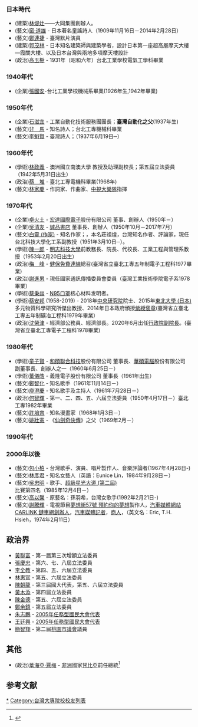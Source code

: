 {{dynamic list}}

===日本時代===
*(建築)[[林煶灶|林煶灶]]——大同集團創辦人。
*(藝文)[[窗·道雄|窗·道雄]] - 日本著名童謠詩人（1909年11月16日－2014年2月28日）
*(藝文)[[鄭連捷|鄭連捷]] - 臺灣默片演員
*(建築)[[郭茂林|郭茂林]] - 日本知名建築師與建築學者，設計日本第一座超高層摩天大樓—霞關大樓、以及日本台灣與兩地多項摩天樓設計
*(政治)[[高玉樹|高玉樹]] - 1931年（昭和六年）台北工業學校電氣工學科畢業

===1940年代===
*(企業)[[張國安_(臺灣)|張國安]]-台北工業學校機械系畢業(1926年生,1942年畢業)

===1950年代===
*(企業)[[石滋宜|石滋宜]] - 工業自動化技術服務團團長；'''臺灣自動化之父'''(1937年生)
*(藝文)[[非馬|非　馬]] - 知名詩人；台北工專機械科畢業
*(藝文)[[李魁賢|李魁賢]] - 臺灣詩人；（1937年6月19日─）

===1960年代===
*(學術)[[林政義|林政義]] - 澳洲國立南澳大學 教授及助理副校長；第五屆立法委員（1942年5月31日出生）
*(政治)[[蔡堆|蔡　堆]] - 臺北工專電機科畢業(1968年)
*(藝文)[[林家慶|林家慶]] - 作詞家、作曲家、[[中視大樂隊|中視大樂隊]]指揮  

===1970年代===
*(企業)[[卓火土|卓火土]] - [[宏達國際電子|宏達國際電子]]股份有限公司 董事、創辦人（1950年－）
*(企業)[[吳清友|吳清友]] - [[誠品書店|誠品書店]] 董事長、創辦人（1950年10月－2017年7月）
*(藝文)[[白靈_(作家)|白靈 (作家)]] - 知名作家；，本名莊祖煌，台灣知名作者、評論家，現任台北科技大學化工系副教授（1951年3月10日─）。
*(學術)[[陳一郎|陳一郎]] - [[明志科技大學|明志科技大學]]前教務長、院長、代校長、工業工程與管理系教授（1953年2月20日出生）
*(政治)[[梅峰_(政治人物)|梅　峰]] - [[健保免費連線|健保免費連線]]總召(臺灣省立臺北工專五年制電子工程科1977畢業)
*(政治)[[謝進男|謝進男]] - 現任國家通訊傳播委員會委員（臺灣工業技術學院電子系1978畢業）
*(學術)[[蔡秉燚|蔡秉燚]] - [[N95口罩|N95口罩]]核心材料发明者。
*(學術)[[蔡安邦|蔡安邦]] (1958-2019) - 2018年[[中央研究院|中央研究院]]院士、2015年[[東北大學_(日本)|東北大學 (日本)]]多元物質科學研究所傑出教授、2014年日本政府頒授[[紫綬褒章|紫綬褒章]](臺灣省立臺北工專五年制礦冶工程科1979年畢業）
*(政治)[[沈榮津|沈榮津]] - 經濟部公務員、經濟部長。2020年6月出任[[行政院副院長|行政院副院長]]。(臺灣省立臺北工專電子工程科1978畢業)

===1980年代===
*(學術)[[童子賢|童子賢]] - [[和碩聯合科技|和碩聯合科技]]股份有限公司 董事長、[[華碩電腦|華碩電腦]]股份有限公司 副董事長、創辦人之一（1960年6月25日－）
*(學術)[[葉儀皓|葉儀皓]] - 義隆電子股份有限公司 董事長（1961年出生）
*(藝文)[[鄭智化|鄭智化]] - 知名歌手（1961年11月14日－）
*(藝文)[[庾澄慶|庾澄慶]] - 知名歌手及主持人（1961年7月28日－）
*(政治)[[何智輝|何智輝]] - 第一、二、四、五、六屆立法委員（1950年4月17日－）臺北工專1982年畢業
*(藝文)[[許培育|許培育]] - 知名漫畫家（1968年1月3日－）
*(藝文)[[姚壯憲|姚壯憲]] - 《[[仙劍奇俠傳|仙劍奇俠傳]]》之父（1969年2月－）

===1990年代===

===2000年以後===
*(藝文)[[包小柏|包小柏]] - 台灣歌手、演員、唱片製作人、音樂評論者(1967年4月28日-)
*(藝文)[[林彥君|林彥君]] - 知名女藝人（英語：Eunice Lin，1984年9月28日－）
*(藝文)[[吳忠明|吳忠明]] - 歌手、[[超級星光大道_(第二屆)|超級星光大道 (第二屆)]]比賽第四名（1985年12月4日－）
*(藝文)[[高以馨|高以馨]] - 原藝名：孫羽希，台灣女歌手(1992年2月21日-)
*(藝文)[[謝騰輝|謝騰輝]] - 電視節目[[夢想街57號_預約你的夢想|夢想街57號 預約你的夢想]]製作人，[[汽車媒體|汽車媒體]][[網站|網站]][[CARLINK_鏈車網|CARLINK 鏈車網]][[創辦人|創辦人]]，[[汽車媒體|汽車媒體]][[記者|記者]]，[[商人|商人]]，（英文名：Eric, T.H. Hsieh，1974年2月11日）

==政治界==
*[[黃聯富|黃聯富]] - 第一屆第三次增額立法委員
*[[張慶忠|張慶忠]] - 第六、七、八屆立法委員
*[[李全教|李全教]] - 第四、五、六屆立法委員
*[[林惠官|林惠官]] - 第五、六屆立法委員
*[[陳朝龍|陳朝龍]] - 第三屆國大代表，第五、六屆立法委員
*[[黃木添|黃木添]] - 第四屆立法委員
*[[陳金德|陳金德]] - 第五、六屆立法委員
*[[鄭余鎮|鄭余鎮]] - 第五屆立法委員
*[[朱志鵬|朱志鵬]] - [[2005年中華民國任務型國代選舉|2005年任務型國民大會代表]]
*[[王廷興|王廷興]] - [[2005年中華民國任務型國代選舉|2005年任務型國民大會代表]]
*[[簡智翔|簡智翔]] - 第二屆[[桃園市議會|桃園市議會]]議員

==其他==
*(政治)[[葉海亞·賈梅|葉海亞·賈梅]] - [[非洲|非洲]]國家[[甘比亞|甘比亞]]前任總統<ref>{{Cite web|url=http://www1.ntut.edu.tw/files/14-1000-30379,r846-1.php|title=賀甘比亞總統 賈梅獲頒本校榮譽校友!|accessdate=2015-12-05|publisher=國立臺北科技大學|date=2012-06-28|archive-url=https://web.archive.org/web/20151208131019/http://www1.ntut.edu.tw/files/14-1000-30379,r846-1.php|archive-date=2015-12-08|dead-url=yes}}</ref>

== 参考文献 ==
{{Reflist}}

[[Category:國立臺北科技大學校友|*]]
[[Category:台灣大專院校校友列表|Category:台灣大專院校校友列表]]